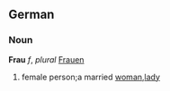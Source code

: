 ==German==
===Noun===
'''Frau''' ''f'', ''plural'' [[Frau]]en
#female person;a married [[woman]],[[lady]]